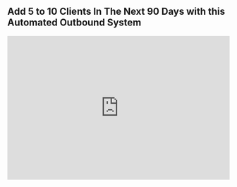 ## **Add 5 to 10 Clients In The Next 90 Days with this Automated Outbound System**

<div style="position: relative; padding-bottom: 64.63195691202873%; height: 0;">
  <iframe
    src="https://www.loom.com/embed/f33eae98e8f74298932d1e9a82b3e2ac"
    frameborder="0"
    webkitallowfullscreen
    mozallowfullscreen
    allowfullscreen
    style="position: absolute; top: 0; left: 0; width: 100%; height: 100%;"
  ></iframe>
</div>
